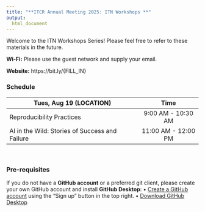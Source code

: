 ```yaml
---
title: "**ITCR Annual Meeting 2025: ITN Workshops **"
output:
  html_document
---
```


Welcome to the ITN Workshops Series! Please feel free to refer to these materials in the future.

**Wi-Fi:** Please use the guest network and supply your email.

**Website:** https://bit.ly/{FILL_IN}

### **Schedule**


<div class = "myStyle" align = "center">

| Tues, Aug 19 (LOCATION)                             | Time                   |  
|-----------------------------------------------------|:----------------------:|
| Reproducibility Practices                           | 9:00 AM - 10:30 AM     |  
| AI in the Wild: Stories of Success and Failure      | 11:00 AM - 12:00 PM    |  


</div>

<br>

### **Pre-requisites**

If you do not have a **GitHub account** or a preferred git client, please create your own GitHub account and install **GitHub Desktop**:
  • [Create a GitHub account](https://github.com/) using the "Sign up" button in the top right.
  • [Download GitHub Desktop](https://desktop.github.com/download/)
